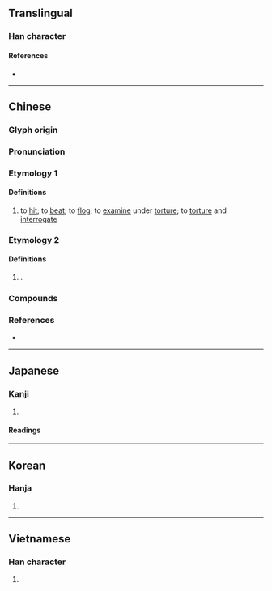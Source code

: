 {{character info/new}}
==Translingual==

===Han character===
{{Han char|rn=64|rad=手|as=06|sn=9|four=54027|canj=QJKS|ids=⿰扌考}}

====References====
* {{Han ref|kx=0428.160|dkj=12006|dj=0777.100|hdz=31866.040|uh=62F7|ud=25335|bh=ABFE|bd=44030}}

----

==Chinese==
{{zh-forms}}

===Glyph origin===
{{Han etym}}

===Pronunciation===
{{zh-pron
|m=kǎo
|c=haau2,haau1
|mn=qz:khóⁿ/xm,zz:khó
|w=2khau
|oc=y
|cat=v
}}

===Etymology 1===

====Definitions====
{{zh-hanzi}}

# to [[hit]]; to [[beat]]; to [[flog]]; to [[examine]] under [[torture]]; to [[torture]] and [[interrogate]]

===Etymology 2===

====Definitions====
{{zh-hanzi}}
# {{n-g|Clipping of}} {{zh-l|拷貝|to [[copy]]}}.

===Compounds===
{{zh-der|吊拷絣把|吊拷繃扒|弔拷|弔拷繃扒|打拷|拷克機|拷勘|拷問|拷打|拷綢|拷訊|拷貝|拷貝筆|拷貝紙|絣扒吊拷|繃扒吊拷|繃扒弔拷|繃爬吊拷|嚴刑拷打}}

===References===
* {{R:yue:Hanzi}}

----

==Japanese==

===Kanji===
{{ja-kanji|grade=c|rs=手06}}

# {{rfdef|ja|sort=手06}}

====Readings====
{{ja-readings
|goon=こう
|kanon=こう
|kanyoon=ごう
|kun=う-つ
}}

----

==Korean==

===Hanja===
{{ko-hanja|hangeul=고|eumhun=|rv=go|mr=ko|y=ko}}

# {{rfdef|ko|sort=手06}}

----

==Vietnamese==

===Han character===
{{vi-hantu|[[khỉu]], [[khảo]]|rs=手06}}

# {{rfdef|vi|sort=手06}}